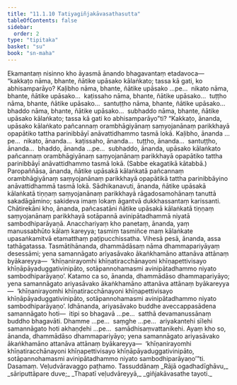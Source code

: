 ```yaml
---
title: "11.1.10 Tatiyagiñjakāvasathasutta"
tableOfContents: false
sidebar:
  order: 2
type: "tipitaka"
basket: "su"
book: "sn-maha"
---
```



<DynamicBreadcrumb />

<Division number="1006" book="sn-maha">

<Paragraph number="1856" book="sn-maha">
Ekamantaṃ nisinno kho āyasmā ānando bhagavantaṃ etadavoca—  “kakkaṭo nāma, bhante, ñātike upāsako kālaṅkato; tassa kā gati, ko abhisamparāyo? Kaḷibho nāma, bhante, ñātike upāsako …pe…  nikato nāma, bhante, ñātike upāsako…  kaṭissaho nāma, bhante, ñātike upāsako…  tuṭṭho nāma, bhante, ñātike upāsako…  santuṭṭho nāma, bhante, ñātike upāsako…  bhaddo nāma, bhante, ñātike upāsako…  subhaddo nāma, bhante, ñātike upāsako kālaṅkato; tassa kā gati ko abhisamparāyo”ti?
</Paragraph>

<Paragraph number="1857" book="sn-maha">
“Kakkaṭo, ānanda, upāsako kālaṅkato pañcannaṃ orambhāgiyānaṃ saṃyojanānaṃ parikkhayā opapātiko tattha parinibbāyī anāvattidhammo tasmā lokā. Kaḷibho, ānanda …pe…  nikato, ānanda…  kaṭissaho, ānanda…  tuṭṭho, ānanda…  santuṭṭho, ānanda…  bhaddo, ānanda …pe…  subhaddo, ānanda, upāsako kālaṅkato pañcannaṃ orambhāgiyānaṃ saṃyojanānaṃ parikkhayā opapātiko tattha parinibbāyī anāvattidhammo tasmā lokā. (Sabbe ekagatikā kātabbā.)
</Paragraph>

<Paragraph number="1858" book="sn-maha">
Paropaññāsa, ānanda, ñātike upāsakā kālaṅkatā pañcannaṃ orambhāgiyānaṃ saṃyojanānaṃ parikkhayā opapātikā tattha parinibbāyino anāvattidhammā tasmā lokā. Sādhikanavuti, ānanda, ñātike upāsakā kālaṅkatā tiṇṇaṃ saṃyojanānaṃ parikkhayā rāgadosamohānaṃ tanuttā sakadāgāmino; sakideva imaṃ lokaṃ āgantvā dukkhassantaṃ karissanti. Chātirekāni kho, ānanda, pañcasatāni ñātike upāsakā kālaṅkatā tiṇṇaṃ saṃyojanānaṃ parikkhayā sotāpannā avinipātadhammā niyatā sambodhiparāyaṇā.
</Paragraph>

<Paragraph number="1859" book="sn-maha">
Anacchariyaṃ kho panetaṃ, ānanda, yaṃ manussabhūto kālaṃ kareyya; tasmiṃ tasmiñce maṃ kālaṅkate upasaṅkamitvā etamatthaṃ paṭipucchissatha. Vihesā pesā, ānanda, assa tathāgatassa. Tasmātihānanda, dhammādāsaṃ nāma dhammapariyāyaṃ desessāmi; yena samannāgato ariyasāvako ākaṅkhamāno attanāva attānaṃ byākareyya—  ‘khīṇanirayomhi khīṇatiracchānayoni khīṇapettivisayo khīṇāpāyaduggativinipāto, sotāpannohamasmi avinipātadhammo niyato sambodhiparāyaṇo’.
</Paragraph>

<Paragraph number="1860" book="sn-maha">
Katamo ca so, ānanda, dhammādāso dhammapariyāyo; yena samannāgato ariyasāvako ākaṅkhamāno attanāva attānaṃ byākareyya—  ‘khīṇanirayomhi khīṇatiracchānayoni khīṇapettivisayo khīṇāpāyaduggativinipāto, sotāpannohamasmi avinipātadhammo niyato sambodhiparāyaṇo’.
</Paragraph>

<Paragraph number="1861" book="sn-maha">
Idhānanda, ariyasāvako buddhe aveccappasādena samannāgato hoti—  itipi so bhagavā …pe…  satthā devamanussānaṃ buddho bhagavāti. Dhamme …pe…  saṃghe …pe…  ariyakantehi sīlehi samannāgato hoti akhaṇḍehi …pe…  samādhisaṃvattanikehi. Ayaṃ kho so, ānanda, dhammādāso dhammapariyāyo; yena samannāgato ariyasāvako ākaṅkhamāno attanāva attānaṃ byākareyya—  ‘khīṇanirayomhi khīṇatiracchānayoni khīṇapettivisayo khīṇāpāyaduggativinipāto, sotāpannohamasmi avinipātadhammo niyato sambodhiparāyaṇo’”ti.

</Paragraph>
</Division>

<Paragraph number="1862" type="center" book="sn-maha">
Dasamaṃ.



</Paragraph>

<Paragraph number="1863" type="center" book="sn-maha">
Veḷudvāravaggo paṭhamo.



</Paragraph>

<Paragraph number="1864" type="center" book="sn-maha">
Tassuddānaṃ


</Paragraph>

<Paragraph number="1865" type="verses" book="sn-maha">
_Rājā ogadhadīghāvu,_  
_sāriputtāpare duve;_  
_Thapatī veḷudvāreyyā,_  
_giñjakāvasathe tayoti._
</Paragraph>